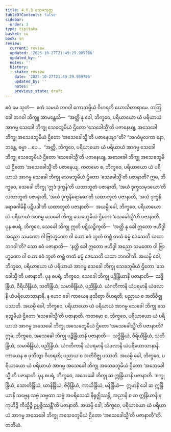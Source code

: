 ```yaml
---
title: 4.6.3 သေခသုတ္တ
tableOfContents: false
sidebar:
  order: 3
type: tipitaka
basket: su
book: sn
review:
  current: review
  updated: '2025-10-27T21:49:29.989786'
  updated_by: ''
  notes: ''
  history:
  - state: review
    date: '2025-10-27T21:49:29.989786'
    updated_by: ''
    notes: ''
    previous_state: draft
---
```



<ReviewStatus review={frontmatter.review} showDetails={true} />

<HypothesisAnnotation frontmatter={frontmatter} />

<DynamicBreadcrumb />

<Division number="523" book="sn" e="ch" v="18" p="358">

<Paragraph number="1200" book="sn">
ဧဝံ မေ သုတံ—  ဧကံ သမယံ ဘဂဝါ ကောသမ္ဗိယံ ဝိဟရတိ ဃောသိတာရာမေ. တတြ ခေါ ဘဂဝါ ဘိက္ခူ အာမန္တေသိ—  “အတ္ထိ နု ခေါ, ဘိက္ခဝေ, ပရိယာယော ယံ ပရိယာယံ အာဂမ္မ သေခေါ ဘိက္ခု သေခဘူမိယံ ဌိတော ‘သေခေါသ္မီ’တိ ပဇာနေယျ, အသေခေါ ဘိက္ခု အသေခဘူမိယံ ဌိတော ‘အသေခေါသ္မီ’တိ ပဇာနေယျာ”တိ?
</Paragraph>

<Paragraph number="1201" book="sn">
“ဘဂဝံမူလကာ နော, ဘန္တေ, ဓမ္မာ …ပေ…  “အတ္ထိ, ဘိက္ခဝေ, ပရိယာယော ယံ ပရိယာယံ အာဂမ္မ သေခေါ ဘိက္ခု သေခဘူမိယံ ဌိတော ‘သေခေါသ္မီ’တိ ပဇာနေယျ, အသေခေါ ဘိက္ခု အသေခဘူမိယံ ဌိတော ‘အသေခေါသ္မီ’တိ ပဇာနေယျ.
</Paragraph>

<Paragraph number="1202" book="sn">
ကတမော စ, ဘိက္ခဝေ, ပရိယာယော ယံ ပရိယာယံ အာဂမ္မ သေခေါ ဘိက္ခု သေခဘူမိယံ ဌိတော ‘သေခေါသ္မီ’တိ ပဇာနာတိ? ဣဓ, ဘိက္ခဝေ, သေခေါ ဘိက္ခု ‘ဣဒံ ဒုက္ခန်’တိ ယထာဘူတံ ပဇာနာတိ, ‘အယံ ဒုက္ခသမုဒယော’တိ ယထာဘူတံ ပဇာနာတိ, ‘အယံ ဒုက္ခနိရောဓော’တိ ယထာဘူတံ ပဇာနာတိ, ‘အယံ ဒုက္ခနိရောဓဂါမိနီ ပဋိပဒါ’တိ ယထာဘူတံ ပဇာနာတိ—  အယမ္ပိ ခေါ, ဘိက္ခဝေ, ပရိယာယော ယံ ပရိယာယံ အာဂမ္မ သေခေါ ဘိက္ခု သေခဘူမိယံ ဌိတော ‘သေခေါသ္မီ’တိ ပဇာနာတိ.
</Paragraph>

<Paragraph number="1203" book="sn">
ပုန စပရံ, ဘိက္ခဝေ, သေခေါ ဘိက္ခု ဣတိ ပဋိသဉ္စိက္ခတိ—  ‘အတ္ထိ နု ခေါ ဣတော ဗဟိဒ္ဓါ အညော သမဏော ဝါ ဗြာဟ္မဏော ဝါ ယော ဧဝံ ဘူတံ တစ္ဆံ တထံ ဓမ္မံ ဒေသေတိ ယထာ ဘဂဝါ’တိ? သော ဧဝံ ပဇာနာတိ—  ‘နတ္ထိ ခေါ ဣတော ဗဟိဒ္ဓါ အညော သမဏော ဝါ ဗြာဟ္မဏော ဝါ ယော ဧဝံ ဘူတံ တစ္ဆံ တထံ ဓမ္မံ ဒေသေတိ ယထာ ဘဂဝါ’တိ. အယမ္ပိ ခေါ, ဘိက္ခဝေ, ပရိယာယော ယံ ပရိယာယံ အာဂမ္မ သေခေါ ဘိက္ခု သေခဘူမိယံ ဌိတော ‘သေခေါသ္မီ’တိ ပဇာနာတိ.
</Paragraph>

<Paragraph number="1204" book="sn">
ပုန စပရံ, ဘိက္ခဝေ, သေခေါ ဘိက္ခု ပဉ္စိန္ဒြိယာနိ ပဇာနာတိ—  သဒ္ဓိန္ဒြိယံ, ဝီရိယိန္ဒြိယံ, သတိန္ဒြိယံ, သမာဓိန္ဒြိယံ, ပညိန္ဒြိယံ. ယံဂတိကာနိ ယံပရမာနိ ယံဖလာနိ ယံပရိယောသာနာနိ. န ဟေဝ ခေါ ကာယေန ဖုသိတွာ ဝိဟရတိ; ပညာယ စ အတိဝိဇ္ဈ ပဿတိ. အယမ္ပိ ခေါ, ဘိက္ခဝေ, ပရိယာယော ယံ ပရိယာယံ အာဂမ္မ သေခေါ ဘိက္ခု သေခဘူမိယံ ဌိတော ‘သေခေါသ္မီ’တိ ပဇာနာတိ.
</Paragraph>

<Paragraph number="1205" book="sn">
ကတမော စ, ဘိက္ခဝေ, ပရိယာယော ယံ ပရိယာယံ အာဂမ္မ အသေခေါ ဘိက္ခု အသေခဘူမိယံ ဌိတော ‘အသေခေါသ္မီ’တိ ပဇာနာတိ? ဣဓ, ဘိက္ခဝေ, အသေခေါ ဘိက္ခု ပဉ္စိန္ဒြိယာနိ ပဇာနာတိ—  သဒ္ဓိန္ဒြိယံ, ဝီရိယိန္ဒြိယံ, သတိန္ဒြိယံ, သမာဓိန္ဒြိယံ, ပညိန္ဒြိယံ. ယံဂတိကာနိ ယံပရမာနိ ယံဖလာနိ ယံပရိယောသာနာနိ. ကာယေန စ ဖုသိတွာ ဝိဟရတိ; ပညာယ စ အတိဝိဇ္ဈ ပဿတိ. အယမ္ပိ ခေါ, ဘိက္ခဝေ, ပရိယာယော ယံ ပရိယာယံ အာဂမ္မ အသေခေါ ဘိက္ခု အသေခဘူမိယံ ဌိတော ‘အသေခေါသ္မီ’တိ ပဇာနာတိ.
</Paragraph>

<Paragraph number="1206" book="sn">
ပုန စပရံ, ဘိက္ခဝေ, အသေခေါ ဘိက္ခု ဆ ဣန္ဒြိယာနိ ပဇာနာတိ. ‘စက္ခုန္ဒြိယံ, သောတိန္ဒြိယံ, ဃာနိန္ဒြိယံ, ဇိဝှိန္ဒြိယံ, ကာယိန္ဒြိယံ, မနိန္ဒြိယံ—  ဣမာနိ ခေါ ဆ ဣန္ဒြိယာနိ သဗ္ဗေန သဗ္ဗံ သဗ္ဗထာ သဗ္ဗံ အပရိသေသံ နိရုဇ္ဈိဿန္တိ, အညာနိ စ ဆ ဣန္ဒြိယာနိ န ကုဟိဉ္စိ ကိသ္မိဉ္စိ ဥပ္ပဇ္ဇိဿန္တီ’တိ ပဇာနာတိ. အယမ္ပိ ခေါ, ဘိက္ခဝေ, ပရိယာယော ယံ ပရိယာယံ အာဂမ္မ အသေခေါ ဘိက္ခု အသေခဘူမိယံ ဌိတော ‘အသေခေါသ္မီ’တိ ပဇာနာတီ”တိ.

</Paragraph>
</Division>

<Paragraph number="1207" type="center" book="sn">
တတိယံ.
</Paragraph>